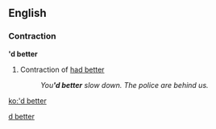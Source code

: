 ==English==

===Contraction===
''''d better'''

# Contraction of [[had better]]
#:''You''''d better''' slow down. The police are behind us.''
<!--Reasons for this entry. 1. Had better is very rarely used in it's full form. 2. Easily misunderstood as contraction of "would better" .. Algrif 
Still sounds pretty dubious, but I'll let it stick .. Keene-->

[[Category:English contractions|d better]]

[[ko:'d better]]